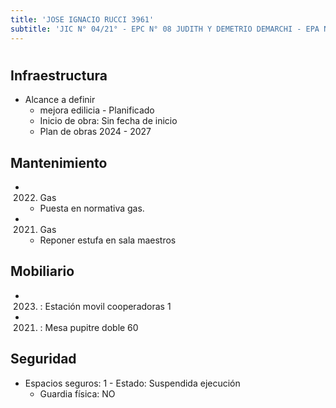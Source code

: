 ```yaml
---
title: 'JOSE IGNACIO RUCCI 3961'
subtitle: 'JIC N° 04/21° - EPC N° 08 JUDITH Y DEMETRIO DEMARCHI - EPA N° 08 JUDITH Y DEMETRIO DEMARCHI - CECIE N° 25'
---
```


#
## Infraestructura

* Alcance a definir 
    + mejora edilicia - Planificado 
    + Inicio de obra: Sin fecha de inicio 
    + Plan de obras 2024 - 2027 






## Mantenimiento

*  (2022) Gas 
    + Puesta en normativa gas.

*  (2021) Gas 
    + Reponer estufa en sala maestros





## Mobiliario

*  (2023) : Estación movil cooperadoras 1 

*  (2021) : Mesa pupitre doble 60 





## Seguridad

*  Espacios seguros: 1 - Estado: Suspendida ejecución 
    + Guardia física: NO



